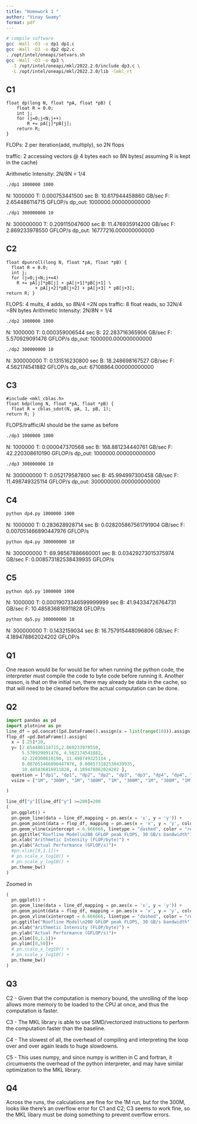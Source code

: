 ```yaml
---
title: "Homework 1 "
author: "Vinay Swamy"
format: pdf
---
```




```bash
# compile software
gcc -Wall -O3 -o dp1 dp1.c 
gcc -Wall -O3 -o dp2 dp2.c 
. /opt/intel/oneapi/setvars.sh
gcc -Wall -O3 -o dp3 \
  -I /opt/intel/oneapi/mkl/2022.2.0/include dp3.c \
  -L /opt/intel/oneapi/mkl/2022.2.0/lib -lmkl_rt
```

## C1

```
float dp(long N, float *pA, float *pB) {
    float R = 0.0;
    int j;
    for (j=0;j<N;j++)
        R += pA[j]*pB[j];
    return R;
}
```

FLOPs: 2 per iteration(add, multiply), so 2N flops 

traffic: 2 accessing vectors @ 4 bytes each so 8N bytes( assuming R is kept in the cache)

Arithmetic Intensity: 2N/8N = 1/4


```bash
./dp1 1000000 1000
```

N: 1000000      T: 0.000753441500 sec   B: 10.617944458860 GB/sec       F: 2.654486114715 GFLOP/s
dp_out: 1000000.000000000000

```bash
./dp1 300000000 10
```

N: 300000000    T: 0.209115047600 sec   B: 11.476935914200 GB/sec       F: 2.869233978550 GFLOP/s
dp_out: 16777216.000000000000

## C2

```
float dpunroll(long N, float *pA, float *pB) {
  float R = 0.0;
  int j;
  for (j=0;j<N;j+=4)
    R += pA[j]*pB[j] + pA[j+1]*pB[j+1] \
           + pA[j+2]*pB[j+2] + pA[j+3] * pB[j+3];
return R; }
```
FLOPS: 4 mults, 4 adds, so 8N/4 =2N ops 
traffic: 8 float reads, so 32N/4 =8N bytes
Arithmetic Intensity: 2N/8N = 1/4

```bash
./dp2 1000000 1000
```

N: 1000000      T: 0.000359006544 sec   B: 22.283716365906 GB/sec       F: 5.570929091476 GFLOP/s
dp_out: 1000000.000000000000

```bash
./dp2 300000000 10
```

N: 300000000    T: 0.131516230800 sec   B: 18.248698167527 GB/sec       F: 4.562174541882 GFLOP/s
dp_out: 67108864.000000000000

## C3

```
#include <mkl_cblas.h>
float bdp(long N, float *pA, float *pB) {
  float R = cblas_sdot(N, pA, 1, pB, 1);
return R; }
```

FLOPS/traffic/AI should be the same as before 

```bash
./dp3 1000000 1000
```

N: 1000000      T: 0.000047370568 sec   B: 168.881234440761 GB/sec      F: 42.220308610190 GFLOP/s
dp_out: 1000000.000000000000

```bash
./dp3 300000000 10
```

N: 300000000    T: 0.052179587800 sec   B: 45.994997300458 GB/sec       F: 11.498749325114 GFLOP/s
dp_out: 300000000.000000000000

## C4

```bash
python dp4.py 1000000 1000
```

N: 1000000      T: 0.283628928714 sec   B: 0.028205867561791904 GB/sec  F: 0.007051466890447976 GFLOP/s

```bash
python dp4.py 300000000 10
```

N: 300000000    T: 69.98567886660001 sec        B: 0.03429273015375974 GB/sec   F: 0.008573182538439935 GFLOP/s

## C5

```bash
python dp5.py 1000000 1000
```

N: 1000000      T: 0.00019073346599999999 sec   B: 41.94334726764731 GB/sec     F: 10.485836816911828 GFLOP/s

```bash
python dp5.py 300000000 10
```

N: 300000000    T: 0.1432159034 sec     B: 16.757915448096806 GB/sec    F: 4.189478862024202 GFLOP/s

## Q1

One reason would be for would be for when running the python code, the interpreter must compile the code to byte code before running it. Another reason, is that on the initial run, there may already be data in the cache, so that will need to be cleared before the actual computation can be done. 

## Q2

```python
import pandas as pd 
import plotnine as pn
line_df = pd.concat([pd.DataFrame().assign(x = list(range(10))).assign(x = lambda x: x.x.astype(float), y = lambda x: 30*x['x']), pd.DataFrame().assign(x=[6.666666], y=[200])]).sort_values("x")
flop_df =pd.DataFrame().assign(
  x = [.25]*10,
  y= [2.654486114715,2.869233978550, 
      5.570929091476, 4.562174541882, 
      42.220308610190, 11.498749325114 , 
      0.007051466890447976, 0.008573182538439935,
      10.485836816911828, 4.189478862024202 ],
  question = ["dp1", "dp1", "dp2", "dp2", "dp3", "dp3", "dp4", "dp4", "dp5", "dp5"],
  vsize = ["1M", "300M", "1M", "300M", "1M", "300M", "1M", "300M", "1M", "300M"]

)

line_df["y"][line_df["y"] >=200]=200
(
  pn.ggplot() + 
  pn.geom_line(data = line_df,mapping = pn.aes(x = 'x', y = 'y')) + 
  pn.geom_point(data = flop_df, mapping = pn.aes(x = 'x', y = 'y', color = 'question', shape = 'vsize')) +
  pn.geom_vline(xintercept = 6.666666, linetype = "dashed", color = "red") +
  pn.ggtitle("Roofline Model\n200 GFLOP peak FLOPS, 30 GB/s bandwidth") +
  pn.xlab("Arithmetic Intensity (FLOP/byte)") +
  pn.ylab("Actual Performance (GFLOP/s)")+
  #pn.xlim([0,1.1])+
  # pn.scale_x_log10() +
  # pn.scale_y_log10() +
  pn.theme_bw()
)

```

Zoomed in 

```python
(
  pn.ggplot() + 
  pn.geom_line(data = line_df,mapping = pn.aes(x = 'x', y = 'y')) + 
  pn.geom_point(data = flop_df, mapping = pn.aes(x = 'x', y = 'y', color = 'question', shape = 'vsize')) +
  pn.geom_vline(xintercept = 6.666666, linetype = "dashed", color = "red") +
  pn.ggtitle("Roofline Model\n200 GFLOP peak FLOPS, 30 GB/s bandwidth") +
  pn.xlab("Arithmetic Intensity (FLOP/byte)") +
  pn.ylab("Actual Performance (GFLOP/s)")+
  pn.xlim([0,1.1])+
  pn.ylim([0,50])+
  # pn.scale_x_log10() +
  # pn.scale_y_log10() +
  pn.theme_bw()
)
```

## Q3

C2 - Given that the computation is memory bound, the unrolling of the loop allows more memory to be loaded to the CPU at once, and thus the computation is faster.

C3 - The MKL library is able to use SIMD/vectorized instructions to perform the computation faster than the baseline.

C4 - The slowest of all, the overhead of compiling and interpreting the loop over and over again 
leads to huge slowdowns. 

C5 - This uses numpy, and since numpy is written in C and fortran, it circumvents the overhead of the python interpreter, and may have similar optimization to the MKL library.

## Q4

Across the runs, the calculations are fine for the 1M run, but for the 300M, looks like there's an overflow error for C1 and C2; C3 seems to work fine, so the MKL libary must be doing something to prevent overflow errors.



